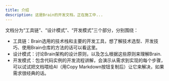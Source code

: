 ```yaml
---
title: 介绍
description: 这是Brain的开发文档，正在施工中...
---
```


文档分为“工具链”、“设计模式”、“开发模式”三个部分，分别围绕：
- 工具链：Brain选用的技术栈和主要的开发工具，想了解技术选型、开发技巧、使用Brain仓库的方法的话可以看这里。
- 设计模式：讨论Brain架构的设计原则，以及怎么根据这些原则来理解Brain.
- 开发模式：包含代码实例的开发流程讲解，会演示从需求到实现的每个步骤，可以试试把文档喂给AI（用Copy Markdown按钮复制后）让它来解决，如果需求很经典的话。